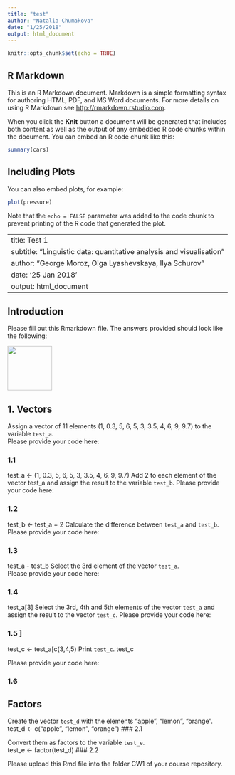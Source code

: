```yaml
---
title: "test"
author: "Natalia Chumakova"
date: "1/25/2018"
output: html_document
---
```


```r
knitr::opts_chunk$set(echo = TRUE)
```

## R Markdown

This is an R Markdown document. Markdown is a simple formatting syntax for authoring HTML, PDF, and MS Word documents. For more details on using R Markdown see <http://rmarkdown.rstudio.com>.

When you click the **Knit** button a document will be generated that includes both content as well as the output of any embedded R code chunks within the document. You can embed an R code chunk like this:

```r
summary(cars)
```

## Including Plots

You can also embed plots, for example:

```r
plot(pressure)
```

Note that the `echo = FALSE` parameter was added to the code chunk to prevent printing of the R code that generated the plot.

---
title: Test 1
subtitle: "Linguistic data: quantitative analysis and visualisation"
author: "George Moroz, Olga Lyashevskaya, Ilya Schurov"
date: '25 Jan 2018'
output: html_document
---

## Introduction
Please fill out this Rmarkdown file. The answers provided should look like the following:  

<img src="https://agricolamz.github.io/2018-MAG_R_course/img/Test1_example.png" width=100>

## 1. Vectors
Assign a vector of 11 elements (1, 0.3, 5, 6, 5, 3, 3.5, 4, 6, 9, 9.7) to the variable `test_a`.  
Please provide your code here:  

### 1.1  
test_a <- (1, 0.3, 5, 6, 5, 3, 3.5, 4, 6, 9, 9.7)
Add 2 to each element of the vector test_a and assign the result to the variable `test_b`. Please provide your code here:  

### 1.2   
test_b <- test_a + 2
Calculate the difference between `test_a` and `test_b`. Please provide your code here:  

### 1.3  
test_a - test_b
Select the 3rd element of the vector `test_a`.  
Please provide your code here:  

### 1.4  
test_a[3]
Select the 3rd, 4th and 5th elements of the vector `test_a` and assign the result to the vector `test_c`.
Please provide your code here:  

### 1.5  ]
test_c <- test_a[c(3,4,5)
Print `test_c`.
test_c

Please provide your code here:  

### 1.6   

## Factors

Create the vector `test_d` with the elements "apple", "lemon", "orange".
test_d <- c("apple", "lemon", "orange")
### 2.1   

Convert them as factors to the variable `test_e`.  
test_e <- factor(test_d)
### 2.2   

Please upload this Rmd file into the folder CW1 of your course repository.
